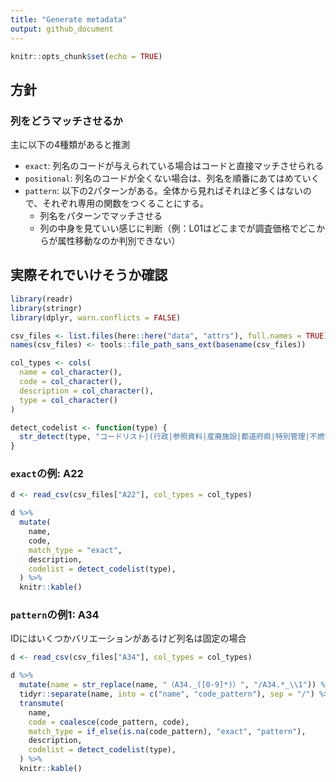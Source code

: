 ```yaml
---
title: "Generate metadata"
output: github_document
---
```


```r
knitr::opts_chunk$set(echo = TRUE)
```

## 方針

### 列をどうマッチさせるか

主に以下の4種類があると推測

* `exact`: 列名のコードが与えられている場合はコードと直接マッチさせられる
* `positional`: 列名のコードが全くない場合は、列名を順番にあてはめていく
* `pattern`: 以下の2パターンがある。全体から見ればそれほど多くはないので、それぞれ専用の関数をつくることにする。
  * 列名をパターンでマッチさせる
  * 列の中身を見ていい感じに判断（例：L01はどこまでが調査価格でどこからが属性移動なのか判別できない）

## 実際それでいけそうか確認

```r
library(readr)
library(stringr)
library(dplyr, warn.conflicts = FALSE)

csv_files <- list.files(here::here("data", "attrs"), full.names = TRUE)
names(csv_files) <- tools::file_path_sans_ext(basename(csv_files))

col_types <- cols(
  name = col_character(),
  code = col_character(),
  description = col_character(),
  type = col_character()
)

detect_codelist <- function(type) {
  str_detect(type, "コードリスト|(行政|参照資料|産廃施設|都道府県|特別管理|不燃領域率定義|防災再開発促進地区指定)コード")
}
```

### `exact`の例: A22

```r
d <- read_csv(csv_files["A22"], col_types = col_types)

d %>% 
  mutate(
    name,
    code,
    match_type = "exact",
    description,
    codelist = detect_codelist(type),
  ) %>% 
  knitr::kable()
```

### `pattern`の例1: A34

IDにはいくつかバリエーションがあるけど列名は固定の場合

```r
d <- read_csv(csv_files["A34"], col_types = col_types)

d %>% 
  mutate(name = str_replace(name, "（A34._([0-9]*)）", "/A34.*_\\1")) %>%
  tidyr::separate(name, into = c("name", "code_pattern"), sep = "/") %>% 
  transmute(
    name,
    code = coalesce(code_pattern, code),
    match_type = if_else(is.na(code_pattern), "exact", "pattern"),
    description,
    codelist = detect_codelist(type),
  ) %>% 
  knitr::kable()
```